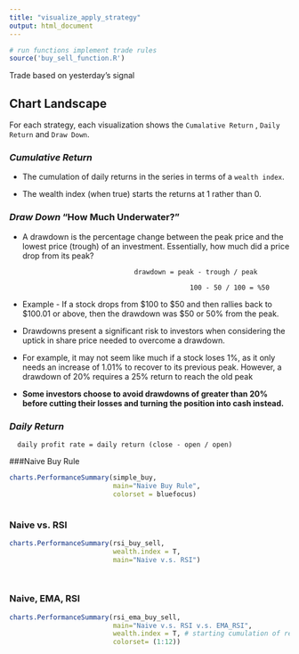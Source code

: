 ```yaml
---
title: "visualize_apply_strategy"
output: html_document
---
```


```r

# run functions implement trade rules
source('buy_sell_function.R')

```

Trade based on yesterday's signal 


## Chart Landscape

For each strategy, each visualization shows the `Cumalative Return` , `Daily Return` and `Draw Down`.

### *Cumulative Return* 

* The cumulation of daily returns in the series in terms of a `wealth index`.  

* The wealth index (when true) starts the returns at 1 rather than 0.     

### *Draw Down*  "How Much Underwater?"

* A drawdown is the percentage change between the peak price and the lowest price (trough) of an investment.  Essentially, how much did a price drop from its peak?

                                  drawdown = peak - trough / peak
  
                                                100 - 50 / 100 = %50                                

* Example - If a stock drops from $100 to $50 and then rallies back to $100.01 or above, then the drawdown was $50 or 50% from the peak.  

* Drawdowns present a significant risk to investors when considering the uptick in share price needed to overcome a drawdown. 

* For example, it may not seem like much if a stock loses 1%, as it only needs an increase of 1.01% to recover to its previous peak. However, a drawdown of 20% requires a 25% return to reach the old peak

* **Some investors choose to avoid drawdowns of greater than 20% before cutting their losses and turning the position into cash instead.**

### *Daily Return* 

      daily profit rate = daily return (close - open / open)


###Naive Buy Rule

```r

charts.PerformanceSummary(simple_buy,
                          main="Naive Buy Rule",
                          colorset = bluefocus)



```

### Naive vs. RSI
```r

charts.PerformanceSummary(rsi_buy_sell, 
                          wealth.index = T,
                          main="Naive v.s. RSI")

  
```

### Naive, EMA, RSI
```r

charts.PerformanceSummary(rsi_ema_buy_sell, 
                          main="Naive v.s. RSI v.s. EMA_RSI", 
                          wealth.index = T, # starting cumulation of returns at $1 (rather than 0)
                          colorset= (1:12))
```



